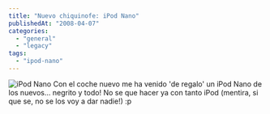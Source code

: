 ```yaml
---
title: "Nuevo chiquinofe: iPod Nano"
publishedAt: "2008-04-07"
categories: 
  - "general"
  - "legacy"
tags: 
  - "ipod-nano"
---
```


![iPod Nano](http://rick.jinlabs.com/wp-content/uploads/2008/04/multimedia-player-ipod-nano3g_black_48.png "multimedia-player-ipod-nano3g_black") Con el coche nuevo me ha venido 'de regalo' un iPod Nano de los nuevos... negrito y todo! No se que hacer ya con tanto iPod (mentira, si que se, no se los voy a dar nadie!) :p
